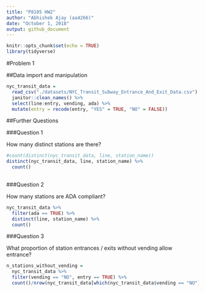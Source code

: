 ```yaml
---
title: "P8105 HW2"
author: "Abhishek Ajay (aa4266)"
date: "October 1, 2018"
output: github_document
---
```


```r
knitr::opts_chunk$set(echo = TRUE)
library(tidyverse)
```
 
#Problem 1

##Data import and manipulation

```r
nyc_transit_data = 
  read_csv("./datasets/NYC_Transit_Subway_Entrance_And_Exit_Data.csv") %>%
  janitor::clean_names() %>%
  select(line:entry, vending, ada) %>%
  mutate(entry = recode(entry, "YES" = TRUE, "NO" = FALSE))
```
##Further Questions

###Question 1

How many distinct stations are there?

```r
#count(distinct(nyc_transit_data, line, station_name))
distinct(nyc_transit_data, line, station_name) %>%
  count()
  
```

###Question 2

How many stations are ADA compliant?

```r
nyc_transit_data %>%
  filter(ada == TRUE) %>%
  distinct(line, station_name) %>%
  count()
```
###Question 3

What proportion of station entrances / exits without vending allow entrance?

```r
n_stations_without_vending =
  nyc_transit_data %>%
  filter(vending == "NO", entry == TRUE) %>%
  count()/nrow(nyc_transit_data[which(nyc_transit_data$vending == "NO"),])
```

